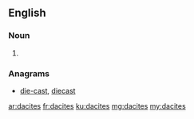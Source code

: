 ==English==

===Noun===
{{head|en|noun plural form}}

# {{plural of|dacite|lang=en}}

===Anagrams===
* [[die-cast#English|die-cast]], [[diecast#English|diecast]]

[[ar:dacites]]
[[fr:dacites]]
[[ku:dacites]]
[[mg:dacites]]
[[my:dacites]]